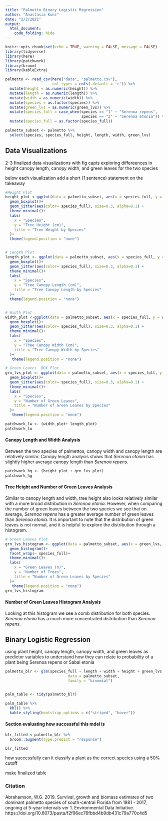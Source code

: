 ```yaml
---
title: "Palmetto Binary Logistic Regression"
author: "Anastasia Kunz"
date: "2/2/2021"
output: 
  html_document:
    code_folding: hide 
---
```


```r
knitr::opts_chunk$set(echo = TRUE, warning = FALSE, message = FALSE)
library(tidyverse)
library(here)
library(patchwork)
library(broom)
library(kableExtra)


```


```r
palmetto <- read_csv(here("data", "palmetto.csv"),
                     col_types = cols(.default = 'c')) %>% 
  mutate(height = as.numeric(height)) %>% 
  mutate(length = as.numeric(length)) %>% 
  mutate(width = as.numeric(width)) %>% 
  mutate(species = as.factor(species)) %>% 
  mutate(green_lvs = as.numeric(green_lvs)) %>% 
  mutate(species_full = case_when(species == "1" ~ "Serenoa repens",
                                  species == "2" ~ "Serenoa etonia")) %>% 
  mutate(species_full = as.factor(species_full))

palmetto_subset <- palmetto %>% 
  select(species, species_full, height, length, width, green_lvs)
```

## Data Visualizations

2-3 finalized data visualizations with fig capts exploring differeences in height canopy length, canopy width, and green leaves for the two species

below each visualization add a short (1 sentence) statement on the takeaway


```r
#Height Plot
height_plot <-ggplot(data = palmetto_subset, aes(x = species_full, y = height))+
  geom_boxplot()+ 
  geom_jitter(aes(color= species_full), size=0.3, alpha=0.1) +
  theme_minimal()+
  labs(
    x = "Species",
    y = "Tree Height (cm)",
    title = "Tree Height by Species"
  )+
  theme(legend.position = "none")


# Length Plot
length_plot <- ggplot(data = palmetto_subset, aes(x = species_full, y = length))+
  geom_boxplot()+
  geom_jitter(aes(color= species_full), size=0.3, alpha=0.1) +
  theme_minimal()+
  labs(
    x = "Species",
    y = "Tree Canopy Length (cm)",
    title = "Tree Canopy Length by Species"
  )+
  theme(legend.position = "none")


# Width Plot
width_plot <-ggplot(data = palmetto_subset, aes(x = species_full, y = width))+
  geom_boxplot()+
  geom_jitter(aes(color= species_full), size=0.3, alpha=0.1) +
  theme_minimal()+
  labs(
    x = "Species",
    y = "Tree Canopy Width (cm)",
    title = "Tree Canopy Width by Species"
  )+
   theme(legend.position = "none")

# Green Leaves  BOX Plot
grn_lvs_plot <- ggplot(data = palmetto_subset, aes(x = species_full, y = green_lvs))+
  geom_boxplot()+
  geom_jitter(aes(color= species_full), size=0.3, alpha=0.1) +
  theme_minimal()+
  labs(
    x = "Species",
    y = "Number of Green Leaves",
    title = "Number of Green Leaves by Species"
  )+
   theme(legend.position = "none")


```


```r
patchwork_lw <- (width_plot+ length_plot)
patchwork_lw
```

#### Canopy Length and Width Analysis
Between the two species of palmettos, canopy width and canopy length are relatively similar. Canopy length analysis shows that *Serenoa etonia* has slightly higher average canopy length than *Serenoa repens*.

```r
patchwork_hg <- (height_plot + grn_lvs_plot)
patchwork_hg
```

#### Tree Height and Number of Green Leaves Analysis
Similar to canopy length and width, tree height also looks relatively similar with a more broad distribution in *Serenoa etonia*. However, when comparing the number of green leaves between the two species we see that on average, *Serenoa repens* has a greater average number of green leaves than *Serenoa etonia*. It is important to note that the distribution of green leaves is not normal, and it is helpful to explore the distribution through a histogram.

```r
# Green Leaves Plot
grn_lvs_histogram <- ggplot(data = palmetto_subset, aes(x = green_lvs, fill = species_full))+
  geom_histogram()+
  facet_wrap(~ species_full)+
  theme_minimal()+
  labs(
    x = "Green Leaves (n)",
    y = "Number of Trees",
    title = "Number of Green Leaves by Species"
  )+
   theme(legend.position = "none")
grn_lvs_histogram
```

#### Number of Green Leaves Histogram Analysis
Looking at this histogram we see a comb distribution for both species. *Serenoa etonia* has a much more concentrated distribution than *Serenoa repens*.


## Binary Logistic Regression

using plant height, canopy length, canopy width, and green leaves as predictor variables to understand how they can relate to probability of a plant being Serenoa repens or Sabal etonia

```r
palmetto_blr <- glm(species_full ~ length + width + height + green_lvs, 
                            data = palmetto_subset, 
                            family = "binomial")


palm_table <- tidy(palmetto_blr)

palm_table %>% 
  kbl() %>% 
  kable_styling(bootstrap_options = c("striped", "hover"))

```



#### Section evaluating how successful this mdel is

```r
blr_fitted <-palmetto_blr %>% 
  broom::augment(type.predict = "response")

blr_fitted
```


how successfully can it classify a plant as the correct species using a 50% cutoff

make finalized table


### Citation

Abrahamson, W.G. 2019. Survival, growth and biomass estimates of two dominant palmetto species of south-central Florida from 1981 - 2017, ongoing at 5-year intervals ver 1. Environmental Data Initiative. https://doi.org/10.6073/pasta/f2f96ec76fbbd4b9db431c79a770c4d5






